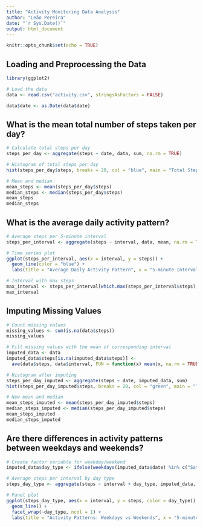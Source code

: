 ```yaml
---
title: "Activity Monitoring Data Analysis"
author: "Leão Pereira"
date: "`r Sys.Date()`"
output: html_document
---
```


```r
knitr::opts_chunk$set(echo = TRUE)
```

## Loading and Preprocessing the Data

```r
library(ggplot2)

# Load the data
data <- read.csv("activity.csv", stringsAsFactors = FALSE)

data$date <- as.Date(data$date)
```

## What is the mean total number of steps taken per day?

```r
# Calculate total steps per day
steps_per_day <- aggregate(steps ~ date, data, sum, na.rm = TRUE)

# Histogram of total steps per day
hist(steps_per_day$steps, breaks = 20, col = "blue", main = "Total Steps per Day", xlab = "Steps")

# Mean and median
mean_steps <- mean(steps_per_day$steps)
median_steps <- median(steps_per_day$steps)
mean_steps
median_steps
```

## What is the average daily activity pattern?

```r
# Average steps per 5-minute interval
steps_per_interval <- aggregate(steps ~ interval, data, mean, na.rm = TRUE)

# Time series plot
ggplot(steps_per_interval, aes(x = interval, y = steps)) +
  geom_line(color = "blue") +
  labs(title = "Average Daily Activity Pattern", x = "5-minute Interval", y = "Average Steps")

# Interval with max steps
max_interval <- steps_per_interval[which.max(steps_per_interval$steps), ]
max_interval
```

## Imputing Missing Values

```r
# Count missing values
missing_values <- sum(is.na(data$steps))
missing_values

# Fill missing values with the mean of corresponding interval
imputed_data <- data
imputed_data$steps[is.na(imputed_data$steps)] <- 
  ave(data$steps, data$interval, FUN = function(x) mean(x, na.rm = TRUE))[is.na(data$steps)]

# Histogram after imputing
steps_per_day_imputed <- aggregate(steps ~ date, imputed_data, sum)
hist(steps_per_day_imputed$steps, breaks = 20, col = "green", main = "Total Steps per Day (Imputed)", xlab = "Steps")

# New mean and median
mean_steps_imputed <- mean(steps_per_day_imputed$steps)
median_steps_imputed <- median(steps_per_day_imputed$steps)
mean_steps_imputed
median_steps_imputed
```

## Are there differences in activity patterns between weekdays and weekends?

```r
# Create factor variable for weekday/weekend
imputed_data$day_type <- ifelse(weekdays(imputed_data$date) %in% c("Saturday", "Sunday"), "Weekend", "Weekday")

# Average steps per interval by day type
steps_day_type <- aggregate(steps ~ interval + day_type, imputed_data, mean)

# Panel plot
ggplot(steps_day_type, aes(x = interval, y = steps, color = day_type)) +
  geom_line() +
  facet_wrap(~day_type, ncol = 1) +
  labs(title = "Activity Patterns: Weekdays vs Weekends", x = "5-minute Interval", y = "Average Steps")
```


